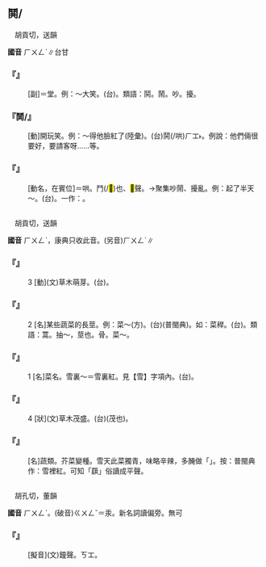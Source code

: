 
==鬨/{{ruby|<mark>&#xf9ad8;</mark>|ㄏㄨㄥˋ}}==

　胡貢切，送韻

'''國音''' <rt>ㄏㄨㄥˋ</rt>∥台甘

    

==='''『{{ruby|鬨|ㄏㄨㄥˋ}}{{ruby|堂|ㄊㄤˊ}}』'''===
: [副]＝{{ruby|哄|ㄏㄨㄥ}}堂。例：～大笑。(台){{ruby|歸|ㄍㄨㄧ}}{{ruby|厝|ㄘㄨ˪}}{{ruby|間|ㄍㄧㄥ}}{{ruby|笑|ㄑㄧㄜ˪}}{{ruby|<mark>&#xffa42;</mark>|ㄍㄚㆷ}}{{ruby|嘩|ㄏㄨㄚ˫}}{{ruby|嘩|ㄏㄨㄚ˫}}{{ruby|滾|ㄍㄨㄣ˪}}。類語：鬨。鬧。吵。擾。
    

==='''『鬨/{{ruby|<mark>&#xf9ad8;</mark>|ㄏㄨㄥˋ}}』'''===
: [動]開玩笑。例：～得他臉紅了(陸彙)。(台){{ruby|大|ㄉㄞ˫}}{{ruby|家|ㄍㆤ}}{{ruby|共|ㄍㄚ˫}}鬨(/哄)<rt>ㄏㆲ˫</rt>{{ruby|<mark>&#xffa42;</mark>|ㄍㄚㆷ}}{{ruby|伊|ㄧ}}{{ruby|面|ㆠㄧㄣ˫}}{{ruby|紅|ㄤˊ}}{{ruby|紅|ㄤˊ}}{{ruby|起|·ㄎㄧˋ}}{{ruby|來|·ㄌㄞˊ}}。例說：他們倆很要好{{ruby|囉|·ㄌㄨㄛˊ}}，要請客呀……等。
    

==='''『{{ruby|鬨|ㄏㄨㄥˋ}}』'''===
: [動名，在賓位]＝哄。鬥({{ruby|/|ㄊㄧㆷ ͘}}/<mark>&#xf94fb;</mark>)也、<mark>&#xf94fb;</mark>聲。→聚集吵鬧、擾亂。例：起了半天～。(台){{ruby|喊|ㄏㄢˋ}}{{ruby|嘩|ㄏㄨㄚ˫}}{{ruby|歸|ㄍㄨㄧ}}{{ruby|脯|ㄅㆦ}}。一作：{{ruby|哄|ㄏㄨㄥˋ}}。
    

=={{ruby|蕻|ㄏㄨㄥˋ}}==

　胡貢切，送韻

'''國音''' <rt>ㄏㄨㄥˋ</rt>，康典只收此音。(另音)<rt>ㄏㄨㄥˊ</rt>∥

    

==='''『{{ruby|蕻|ㄏㄨㄥˋ}}』'''===
:3  [動](文)草木萌芽。(台){{ruby|發|ㄏㄨㄚㆵ}}{{ruby|芛|ㆪˋ}}。
    

==='''『{{ruby|蕻|ㄏㄨㄥˋ}}』'''===
:2  [名]某些蔬菜的長莖。例：菜～(方)。(台){{ruby|稈|ㄍㄨㆮˋ}}(普閩典)。如：菜稈。(台){{ruby|菜|ㄘㄞ˪}}{{ruby|稈|ㄍㄨㆮˋ}}。類語：蒿。抽～，莖也。骨。菜～。
    

==='''『{{ruby|蕻|ㄏㄨㄥˋ}}』'''===
:1  [名]菜名。雪裏～＝雪裏紅。見【雪】字項內。(台){{ruby|蕻|ㄏㆲˊ}}。
    

==='''『{{ruby|蕻|ㄏㄨㄥˋ}}』'''===
:4  [狀](文)草木茂盛。(台){{ruby|蓊|ㆰ˫}}(茂也)。
    

==='''『{{ruby|雪|ㄒㄩㄝˇ}}{{ruby|裏|ㄌㄧˇ}}{{ruby|蕻|ㄏㄨㄥˋ}}』'''===
: [名]蔬類。芥菜變種。雪天此菜獨青，味略辛辣，多醃做「{{ruby|虀|ㄐㄧ}}」。按：普閩典作：雪裡紅。可知「蕻」俗讀成平聲。
:
    

=={{ruby|<mark>&#xf9a77;</mark>|ㄏㄨㄥˋ}}==

　胡孔切，董韻

'''國音''' <rt>ㄏㄨㄥˋ</rt>。(破音)<rt>ㄍㄨㄥˇ</rt>＝汞。新名詞讀偏旁。無可

    

==='''『{{ruby|<mark>&#xf9a77;</mark>|ㄏㄨㄥˋ}}』'''===
: [擬音](文)鐘聲。{{ruby|(台)|ㄎㄧㆦㆶ}}<rt>ㄎㆲ</rt>{{ruby|/|ㄎㆲ˫}}。
    
